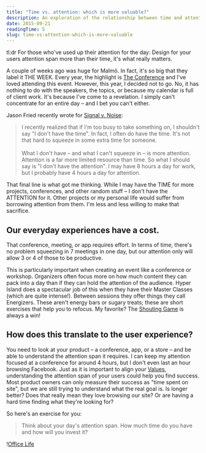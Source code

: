 ```yaml
---
title: "Time vs. attention: which is more valuable?"
description: An exploration of the relationship between time and attention in design and user experience.
date: 2015-09-21
readingTime: 5
slug: time-vs-attention-which-is-more-valuable
---
```


tl:dr For those who've used up their attention for the day: Design for your users attention span more than their time, it's what really matters.

A couple of weeks ago was huge for Malmö. In fact, it's so big that they label it THE WEEK. Every year, the highlight is <a href="http://www.theconference.se" target="_blank">The Conference</a> and I've loved attending this event. However, this year, I decided not to go. No, it has nothing to do with the speakers, the topics, or because my calendar is full of client work. It's because I've come to a revelation. I simply can't concentrate for an entire day &#8211; and I bet you can't either.

Jason Fried recently wrote for <a href="https://signalvnoise.com/posts/3919-the-difference-between-time-and-attention" target="_blank">Signal v. Noise</a>:

>I recently realized that if I'm too busy to take something on, I shouldn't say "I don't have the time". In fact, I often do have the time. It's not that hard to squeeze in some extra time for someone.
<br /><br />
What I don't have – and what I can't squeeze in – is more attention. Attention is a far more limited resource than time. So what I should say is "I don't have the attention". I may have 8 hours a day for work, but I probably have 4 hours a day for attention.

That final line is what got me thinking. While I may have the TIME for more projects, conferences, and other random stuff &#8211; I don't have the ATTENTION for it. Other projects or my personal life would suffer from borrowing attention from them. I'm less and less willing to make that sacrifice.

## Our everyday experiences have a cost.

That conference, meeting, or app requires effort. In terms of time, there's no problem squeezing in 7 meetings in one day, but our attention only will allow 3 or 4 of those to be productive.

This is particularly important when creating an event like a conference or workshop. Organizers often focus more on how much content they can pack into a day than if they can hold the attention of the audience. Hyper Island does a spectacular job of this when they have their Master Classes (which are quite intense!). Between sessions they offer things they call Energizers. These aren't energy bars or sugary treats; these are short exercises that help you to refocus. My favorite? The <a href="http://toolbox.hyperisland.com/the-shouting-game" target="_blank">Shouting Game</a> is always a win!

## How does this translate to the user experience?

You need to look at your product &#8211; a conference, app, or a store &#8211; and be able to understand the attention span it requires. I can keep my attention focused at a conference for around 4 hours, but I don't even last an hour browsing Facebook. Just as it is important to align your <a href="/understanding-values/">Values</a>, understanding the attention span of your users could help you find success. Most product owners can only measure their success as "time spent on site", but we are still trying to understand what the real goal is. Is longer better? Does that really mean they love browsing our site? Or are having a hard time finding what they're looking for?

So here's an exercise for you:

> Think about your day's attention span. How much time do you have and how will you invest it?

!<a href="/images/articles/office_life.jpg">Office Life</a>